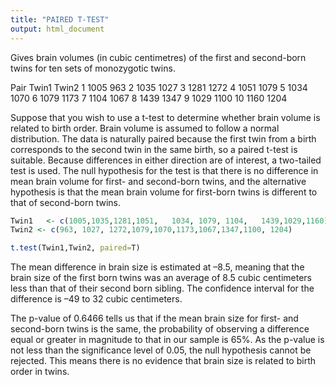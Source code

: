 ---
title: "PAIRED T-TEST"
output: html_document
---


Gives brain volumes (in cubic centimetres) of the first and second-born twins for ten sets of monozygotic twins.

Pair	Twin1	Twin2
1	    1005	963
2	    1035	1027
3	    1281	1272
4	    1051	1079
5	    1034	1070
6	    1079	1173
7	    1104	1067
8	    1439	1347
9	    1029	1100
10	  1160	1204

Suppose that you wish to use a t-test to determine whether brain volume is related to birth order. Brain volume is assumed to follow a normal distribution. The data is naturally paired because the first twin from a birth corresponds to the second twin in the same birth, so a paired t-test is suitable. Because differences in either direction are of interest, a two-tailed test is used. The null hypothesis for the test is that there is no difference in mean brain volume for first- and second-born twins, and the alternative hypothesis is that the mean brain volume for first-born twins is different to that of second-born twins.

```{r}
Twin1	<- c(1005,1035,1281,1051,	1034, 1079, 1104,	1439,1029,1160)  
Twin2 <- c(963, 1027, 1272,1079,1070,1173,1067,1347,1100, 1204) 
```

```{r}
t.test(Twin1,Twin2, paired=T)
```


The mean difference in brain size is estimated at –8.5, meaning that the brain size of the first born twins was an average of 8.5 cubic centimeters less than that of their second born sibling. The confidence interval for the difference is –49 to 32 cubic centimeters.

The p-value of 0.6466 tells us that if the mean brain size for first- and second-born twins is the same, the probability of observing a difference equal or greater in magnitude to that in our sample is 65%. As the p-value is not less than the significance level of 0.05, the null hypothesis cannot be rejected. This means there is no evidence that brain size is related to birth order in twins.










